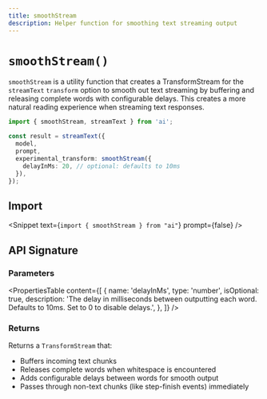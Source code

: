 ```yaml
---
title: smoothStream
description: Helper function for smoothing text streaming output
---
```


# `smoothStream()`

`smoothStream` is a utility function that creates a TransformStream
for the `streamText` `transform` option
to smooth out text streaming by buffering and releasing complete words with configurable delays.
This creates a more natural reading experience when streaming text responses.

```ts highlight={"6-8"}
import { smoothStream, streamText } from 'ai';

const result = streamText({
  model,
  prompt,
  experimental_transform: smoothStream({
    delayInMs: 20, // optional: defaults to 10ms
  }),
});
```

## Import

<Snippet text={`import { smoothStream } from "ai"`} prompt={false} />

## API Signature

### Parameters

<PropertiesTable
  content={[
    {
      name: 'delayInMs',
      type: 'number',
      isOptional: true,
      description:
        'The delay in milliseconds between outputting each word. Defaults to 10ms. Set to 0 to disable delays.',
    },
  ]}
/>

### Returns

Returns a `TransformStream` that:

- Buffers incoming text chunks
- Releases complete words when whitespace is encountered
- Adds configurable delays between words for smooth output
- Passes through non-text chunks (like step-finish events) immediately
